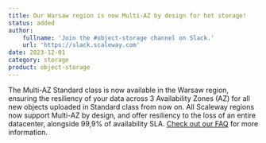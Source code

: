 ```yaml
---
title: Our Warsaw region is now Multi-AZ by design for hot storage!
status: added
author:
    fullname: 'Join the #object-storage channel on Slack.'
    url: 'https://slack.scaleway.com'
date: 2023-12-01
category: storage
product: object-storage
---
```


The Multi-AZ Standard class is now available in the Warsaw region, ensuring the resiliency of your data across 3 Availability Zones (AZ) for all new objects uploaded in Standard class from now on. All Scaleway regions now support Multi-AZ by design, and offer resiliency to the loss of an entire datacenter, alongside 99,9% of availability SLA. [Check out our FAQ](/object-storage/faq/) for more information.

